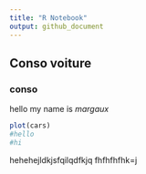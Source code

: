 ```yaml
---
title: "R Notebook"
output: github_document
---
```


## Conso voiture

### conso

hello my name is *margaux*

```r
plot(cars)
#hello
#hi
```
hehehejldkjsfqilqdfkjq fhfhfhfhk=j






